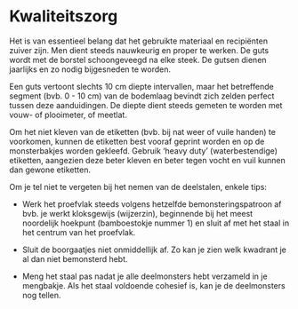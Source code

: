 # Kwaliteitszorg

<!--
Vermeld alle acties bij het uitvoeren van het protocol om tot kwaliteitsvolle resultaten te komen.
Daarnaast kan ook een checklist toegevoegd worden om na te gaan of alle stappen van het veldprotocol op een correcte manier doorlopen zijn (bv. Zijn alle velden in veldformulier ingevuld, zijn alle stalen gelabeld, ...).
Indien er niet aan bepaalde kwaliteitscriteria voldaan wordt, kan er eventueel verwezen worden naar corrigerende maatregelen.
In dit onderdeel kunnen ook bepaalde intercalibratie-oefeningen vermeld worden, die bijvoorbeeld voorafgaand aan elk veldseizoen worden uitgevoerd door de gebruikers van het protocol. 
-->

Het is van essentieel belang dat het gebruikte materiaal en recipiënten zuiver
zijn. Men dient steeds nauwkeurig en proper te werken. De guts wordt met de
borstel schoongeveegd na elke steek. De gutsen dienen jaarlijks en zo nodig
bijgesneden te worden.

Een guts vertoont slechts 10 cm diepte intervallen, maar het betreffende segment
(bvb. 0 - 10 cm) van de bodemlaag bevindt zich zelden perfect tussen deze
aanduidingen. De diepte dient steeds gemeten te worden met vouw- of plooimeter,
of meetlat.

Om het niet kleven van de etiketten (bvb. bij nat weer of vuile handen) te
voorkomen, kunnen de etiketten best vooraf geprint worden en op de monsterbakjes
worden gekleefd. Gebruik 'heavy duty' (waterbestendige) etiketten, aangezien
deze beter kleven en beter tegen vocht en vuil kunnen dan gewone etiketten.

Om je tel niet te vergeten bij het nemen van de deelstalen, enkele tips:

-   Werk het proefvlak steeds volgens hetzelfde bemonsteringspatroon af bvb. je
    werkt kloksgewijs (wijzerzin), beginnende bij het meest noordelijk hoekpunt
    (bamboestokje nummer 1) en sluit af met het staal in het centrum van het
    proefvlak.

-   Sluit de boorgaatjes niet onmiddellijk af. Zo kan je zien welk kwadrant je
    al dan niet bemonsterd hebt.

-   Meng het staal pas nadat je alle deelmonsters hebt verzameld in je
    mengbakje. Als het staal voldoende cohesief is, kan je de deelmonsters nog
    tellen.

